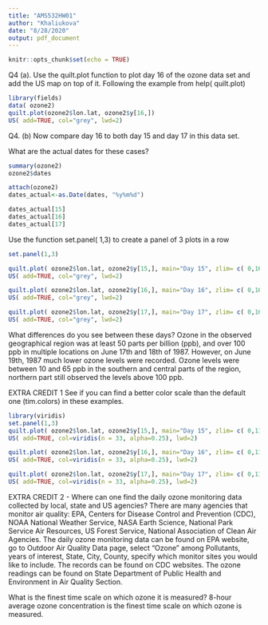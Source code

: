 ```yaml
---
title: "AMS532HW01"
author: "Khaliukova"
date: "8/28/2020"
output: pdf_document
---
```


```r
knitr::opts_chunk$set(echo = TRUE)
```

Q4 (a). Use the quilt.plot function to plot day 16 of the ozone data set and
add the US map on top of it. Following the example from help( quilt.plot)

```r
library(fields)
data( ozone2)
quilt.plot(ozone2$lon.lat, ozone2$y[16,])
US( add=TRUE, col="grey", lwd=2)
```

Q4. (b)
Now compare day 16 to both day 15 and day 17 in this data set. 

What are the actual dates for these cases? 

```r
summary(ozone2)
ozone2$dates
```
```r
attach(ozone2)
dates_actual<-as.Date(dates, "%y%m%d")

dates_actual[15]
dates_actual[16]
dates_actual[17]
```

Use the function set.panel( 1,3) to create a panel of 3 plots in a row

```r
set.panel(1,3)

quilt.plot( ozone2$lon.lat, ozone2$y[15,], main="Day 15", zlim= c( 0,165))
US( add=TRUE, col="grey", lwd=2)

quilt.plot( ozone2$lon.lat, ozone2$y[16,], main="Day 16", zlim= c( 0,165))
US( add=TRUE, col="grey", lwd=2)

quilt.plot( ozone2$lon.lat, ozone2$y[17,], main="Day 17", zlim= c( 0,165))
US( add=TRUE, col="grey", lwd=2)
```

What differences do you see between these days?
Ozone in the observed geographical region was at least 
50 parts per billion (ppb), and over 100 ppb in multiple locations on 
June 17th and 18th of 1987. However, on June 19th, 1987 much lower ozone 
levels were recorded. Ozone levels were between 10 and 65 ppb in the southern 
and  central parts of the region, northern part still observed the levels 
above 100 ppb. 

EXTRA CREDIT 1 See if you can find a better color scale than the default one 
(tim.colors) in these examples.

```r
library(viridis)
set.panel(1,3)
quilt.plot( ozone2$lon.lat, ozone2$y[15,], main="Day 15", zlim= c( 0,115))
US( add=TRUE, col=viridis(n = 33, alpha=0.25), lwd=2)

quilt.plot( ozone2$lon.lat, ozone2$y[16,], main="Day 16", zlim= c( 0,115))
US( add=TRUE, col=viridis(n = 33, alpha=0.25), lwd=2)

quilt.plot( ozone2$lon.lat, ozone2$y[17,], main="Day 17", zlim= c( 0,115))
US( add=TRUE, col=viridis(n = 33, alpha=0.25), lwd=2)
```


 EXTRA CREDIT 2 
- Where can one find the daily ozone monitoring data collected by local, state 
and US agencies? 
There are many agencies that monitor air quality: EPA, Centers for Disease 
Control and Prevention (CDC), NOAA National Weather Service, NASA Earth Science, 
National Park Service Air Resources, US Forest Service, National Association of 
Clean Air Agencies. 
The daily ozone monitoring data can be found on EPA website, go to Outdoor Air 
Quality Data page, select "Ozone" among Pollutants, years of interest, State, 
City, County, specify which monitor sites you would like to include. 
The records can be found on CDC websites. The ozone readings can be found on 
State Department of Public Health and Environment in Air Quality Section. 
  

What is the finest time scale on which ozone it is measured?
8-hour average ozone concentration is the finest time scale on which ozone 
is measured.

